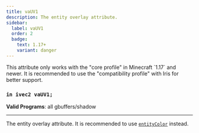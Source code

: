 ```yaml
---
title: vaUV1
description: The entity overlay attribute.
sidebar:
  label: vaUV1
  order: 2
  badge:
    text: 1.17+
    variant: danger
---
```


<Aside type="danger">This attribute only works with the "core profile" in Minecraft `1.17` and newer. It is recommended to use the "compatibility profile" with Iris for better support. </Aside>

### `in ivec2 vaUV1;`

**Valid Programs**: all gbuffers/shadow

---

The entity overlay attribute. It is recommended to use [`entityColor`](/reference/uniforms/general/entitycolor) instead.